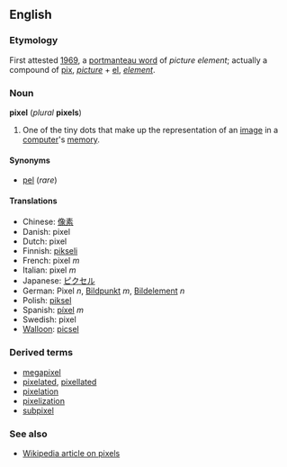 ==English==
===Etymology===
First attested [[w:1969|1969]], a [[portmanteau word]] of ''picture element''; actually a compound of [[pix]], ''[[picture]]'' + [[el]], ''[[element]]''.

===Noun===
'''pixel''' (''plural'' '''pixels''')

#One of the tiny dots that make up the representation of an [[image]] in a [[computer]]'s [[memory]].

====Synonyms====
*[[pel]] (''rare'')

====Translations====
*Chinese: [[像素]]
*Danish: pixel
*Dutch: pixel
*Finnish: [[pikseli]]
*French: pixel ''m''
*Italian: pixel ''m''
*Japanese: [[ピクセル]]
*German: Pixel ''n'', [[Bildpunkt]] ''m'', [[Bildelement]] ''n''
*Polish: [[piksel]]
*Spanish: [[píxel]] ''m''
*Swedish: pixel
*[[Walloon]]: [[picsel]]

===Derived terms===
*[[megapixel]]
*[[pixelated]], [[pixellated]]<!--divided into pixels; digitized-->
*[[pixelation]]
*[[pixelization]]
*[[subpixel]]

===See also===
*[[w:pixel|Wikipedia article on pixels]]